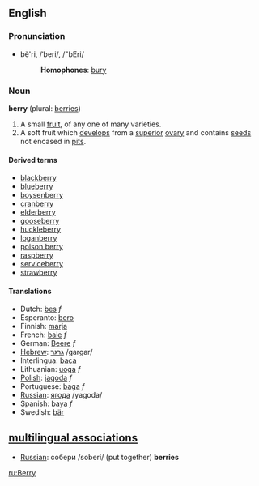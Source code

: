 ==English==
===Pronunciation===
*bĕ'ri, /ˈberi/, /"bEri/
*:'''Homophones''': [[bury]]

===Noun===
'''berry''' (plural: [[berries]])

#A small [[fruit]], of any one of many varieties.
#A soft fruit which [[develop]]s from a [[superior]] [[ovary]] and contains [[seed]]s not encased in [[pit]]s.

====Derived terms====
*[[blackberry]]
*[[blueberry]]
*[[boysenberry]]
*[[cranberry]]
*[[elderberry]]
*[[gooseberry]]
*[[huckleberry]]
*[[loganberry]]
*[[poison berry]]
*[[raspberry]]
*[[serviceberry]]
*[[strawberry]]

====Translations====
*Dutch: [[bes]] ''f''
*Esperanto: [[bero]]
*Finnish: [[marja]]
*French: [[baie]] ''f''
*German: [[Beere]] ''f''
*[[Hebrew]]: [[:he:גרגר|גרגר]] /gargar/
*Interlingua: [[baca]]
*Lithuanian: [[uoga]] ''f''
*[[Polish]]: [[jagoda]] ''f''
*Portuguese: [[baga]] ''f''
*[[Russian]]: [[:ry:ягода|ягода]] /yagoda/
*Spanish: [[baya]] ''f''
*Swedish: [[bär]]

==[[multilingual associations]]==
*[[Russian]]: собери /soberi/ (put together) '''berries'''

[[ru:Berry]]